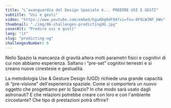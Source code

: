 ```yaml
---
title: "L’avanguardia del Design Spaziale è... PREDIRE USI E GESTI"
subtitle: "Usi e gesti"
video: "https://www.youtube.com/embed/hguADq9dF94?si=fvu-0F6LWJNF_bWv"
thumbnail: "./img/06-challenges-predictingUG.jpg"
coverAlt: "Predire usi e gusti"
lang: "it"
slug: "predicting-ug"
challengesNumber: 6
---
```


Nello Spazio la mancanza di gravità altera molti parametri fisici e cognitivi di cui non abbiamo esperienza. Saltano i “pre-set” cognitivi terrestri e si creano nuove cinestesie e gestualità.

La metodologia Use & Gesture Design (UGD) richiede una grande capacità di “pre-visione” dell'esperienza spaziale. Come si comporterà un nuovo oggetto che progettiamo per lo Spazio? In che modo sarà usato dagli astronauti? E che relazioni potrebbe creare con loro e con l'ambiente circostante? Che tipo di prestazioni potrà offrire?